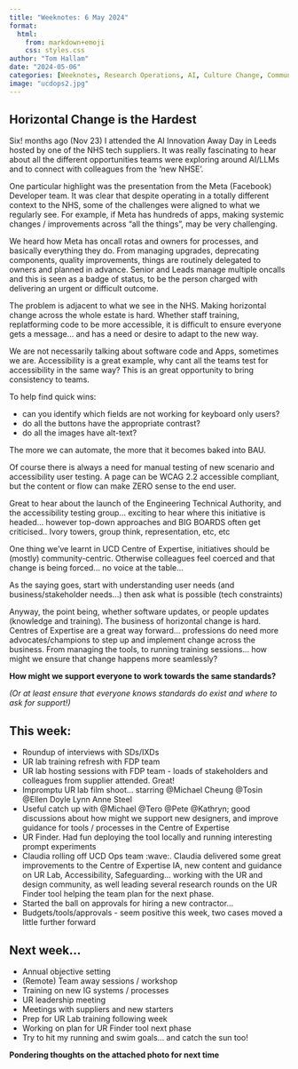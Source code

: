 ```yaml
---
title: "Weeknotes: 6 May 2024"
format:
  html:
    from: markdown+emoji
    css: styles.css
author: "Tom Hallam"
date: "2024-05-06"
categories: [Weeknotes, Research Operations, AI, Culture Change, Community, CI, Capability]
image: "ucdops2.jpg"
---
```


## Horizontal Change is the Hardest

Six! months ago (Nov 23) I attended the AI Innovation Away Day in Leeds hosted by one of the NHS tech suppliers. It was really fascinating to hear about all the different opportunities teams were exploring around AI/LLMs and to connect with colleagues from the ‘new NHSE’.

One particular highlight was the presentation from the Meta (Facebook) Developer team. It was clear that despite operating in a totally different context to the NHS, some of the challenges were aligned to what we regularly see. 
For example, if Meta has hundreds of apps, making systemic changes / improvements across “all the things”, may be very challenging. 

We heard how Meta has oncall rotas and owners for processes, and basically everything they do. From managing upgrades, deprecating components, quality improvements, things are routinely delegated to owners and planned in advance. Senior and Leads manage multiple oncalls and this is seen as a badge of status, to be the person charged with delivering an urgent or difficult outcome.

The problem is adjacent to what we see in the NHS. Making horizontal change across the whole estate is hard. Whether staff training, replatforming code to be more accessible, it is difficult to ensure everyone gets a message… and has a need or desire to adapt to the new way.

We are not necessarily talking about software code and Apps, sometimes we are. Accessibility is a great example, why cant all the teams test for accessibility in the same way? This is an great opportunity to bring consistency to teams. 

To help find quick wins:

* can you identify which fields are not working for keyboard only users?
* do all the buttons have the appropriate contrast? 
* do all the images have alt-text?  

The more we can automate, the more that it becomes baked into BAU. 

Of course there is always a need for manual testing of new scenario and accessibility user testing. A page can be WCAG 2.2 accessible compliant, but the content or flow can make ZERO sense to the end user.

Great to hear about the launch of the Engineering Technical Authority, and the accessibility testing group... exciting to hear where this initiative is headed… however top-down approaches and BIG BOARDS often get criticised.. Ivory towers, group think, representation, etc, etc

One thing we’ve learnt in UCD Centre of Expertise, initiatives should be (mostly) community-centric. Otherwise colleagues feel coerced and that change is being forced… no voice at the table… 

As the saying goes, start with understanding user needs (and business/stakeholder needs…) then ask what is possible (tech constraints)

Anyway, the point being, whether software updates, or people updates (knowledge and training). The business of horizontal change is hard. Centres of Expertise are a great way forward… professions do need more advocates/champions to step up and implement change across the business. From managing the tools, to running training sessions… how might we ensure that change happens more seamlessly? 

**How might we support everyone to work towards the same standards?**

*(Or at least ensure that everyone knows standards do exist and where to ask for support!)*




## This week:

* Roundup of interviews with SDs/IXDs
* UR lab training refresh with FDP team
* UR lab hosting sessions with FDP team - loads of stakeholders and colleagues from supplier attended. Great!
* Impromptu UR lab film shoot... starring @Michael Cheung @Tosin @Ellen Doyle Lynn Anne Steel
* Useful catch up with @Michael @Tero @Pete @Kathryn; good discussions about how might we support new designers, and improve guidance for tools / processes in the Centre of Expertise 
* UR Finder. Had fun deploying the tool locally and running interesting prompt experiments 
* Claudia rolling off UCD Ops team :wave:. Claudia delivered some great improvements to the Centre of Expertise IA, new content and guidance on UR Lab, Accessibility, Safeguarding... working with the UR and design community, as well leading several research rounds on the UR Finder tool helping the team plan for the next phase. 
* Started the ball on approvals for hiring a new contractor...
* Budgets/tools/approvals - seem positive this week, two cases moved a little further forward

## Next week… 

* Annual objective setting
* (Remote) Team away sessions / workshop
* Training on new IG systems / processes
* UR leadership meeting
* Meetings with suppliers and new starters
* Prep for UR Lab training following week
* Working on plan for UR Finder tool next phase
* Try to hit my running and swim goals… and catch the sun too!


**Pondering thoughts on the attached photo for next time**